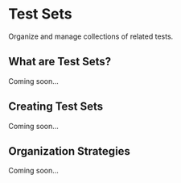 # Test Sets

Organize and manage collections of related tests.

## What are Test Sets?

Coming soon...

## Creating Test Sets

Coming soon...

## Organization Strategies

Coming soon...